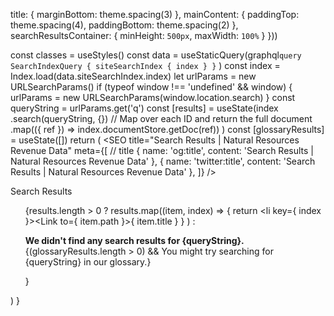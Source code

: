 


  title: {
    marginBottom: theme.spacing(3)
  },
  mainContent: {
    paddingTop: theme.spacing(4),
    paddingBottom: theme.spacing(2)
  },
  searchResultsContainer: {
    minHeight: `500px`,
    maxWidth: `100%`
  }
}))

  const classes = useStyles()
  const data = useStaticQuery(graphql`
    query SearchIndexQuery {
      siteSearchIndex {
        index
      }
    }
  `
  )
  const index = Index.load(data.siteSearchIndex.index)
  let urlParams = new URLSearchParams()
  if (typeof window !== 'undefined' && window) {
    urlParams = new URLSearchParams(window.location.search)
  }
  const queryString = urlParams.get('q')
  const [results] = useState(index
    .search(queryString, {})
    // Map over each ID and return the full document
    .map(({ ref }) => index.documentStore.getDoc(ref))
  )
  const [glossaryResults] = useState([])
  return (
    <Fragment>
      <SEO
        title="Search Results | Natural Resources Revenue Data"
        meta={[
          // title
          { name: 'og:title', content: 'Search Results | Natural Resources Revenue Data' },
          { name: 'twitter:title', content: 'Search Results | Natural Resources Revenue Data' },
        ]} />
      <Container maxWidth="lg">
        <section className={classes.mainContent}>
          <Typography variant="h1" id="introduction" className={classes.title}>Search Results</Typography>
          <div className={classes.searchResultsContainer}>
            <article>
              <ul>
                {results.length > 0
                  ? results.map((item, index) => {
                    return <li key={ index }><Link to={ item.path }>{ item.title }</Link></li>
                  }
                  ) : <p><strong>We didn't find any search results for {queryString}.</strong> {(glossaryResults.length > 0) && 
                  <Fragment>You might try searching for <GlossaryTerm>{queryString}</GlossaryTerm> in our glossary.</Fragment>}</p>
                }
              </ul>
            </article>
          </div>
        </section>
      </Container>
    </Fragment>
  )
}
